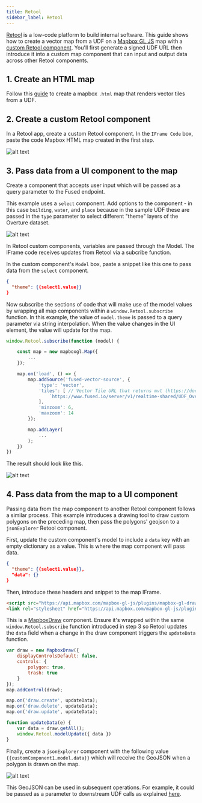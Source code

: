 ```yaml
---
title: Retool
sidebar_label: Retool
---
```


[Retool](https://retool.com/) is a low-code platform to build internal software. This guide shows how to create a vector map from a UDF on a [Mapbox GL JS](https://docs.mapbox.com/mapbox-gl-js/example/) map with a [custom Retool component](https://retool.com/components/custom-component). You'll first generate a signed UDF URL then introduce it into a custom map component that can input and output data across other Retool components.

## 1. Create an HTML map

Follow this [guide](/examples/out/mapbox/) to create a mapbox `.html` map that renders vector tiles from a UDF.

## 2. Create a custom Retool component

In a Retool app, create a custom Retool component. In the `IFrame Code` box, paste the code Mapbox HTML map created in the first step.

![alt text](https://fused-magic.s3.us-west-2.amazonaws.com/docs_assets/retool-1.png)

## 3. Pass data from a UI component to the map

Create a component that accepts user input which will be passed as a query parameter to the Fused endpoint.

This example uses a `select` component. Add options to the component - in this case `building`, `water`, and `place` because in the sample UDF these are passed in the `type` parameter to select different "theme" layers of the Overture dataset.

![alt text](https://fused-magic.s3.us-west-2.amazonaws.com/docs_assets/retool-2.png)

In Retool custom components, variables are passed through the Model. The IFrame code receives updates from Retool via a subcribe function.

In the custom component's `Model` box, paste a snippet like this one to pass data from the `select` component.

```json
{
  "theme": {{select1.value}}
}
```

Now subscribe the sections of code that will make use of the model values by wrapping all map components within a `window.Retool.subscribe` function. In this example, the value of `model.theme` is passed to a query parameter via string interpolation. When the value changes in the UI element, the value will update for the map.

```js
window.Retool.subscribe(function (model) {

    const map = new mapboxgl.Map({
        ...
    });

    map.on('load', () => {
        map.addSource('fused-vector-source', {
            'type': 'vector',
            'tiles': [ // Vector Tile URL that returns mvt (https://docs.mapbox.com/data/tilesets/guides/vector-tiles-standards/)
                `https://www.fused.io/server/v1/realtime-shared/UDF_Overture_Maps_Example/run/tiles/{z}/{x}/{y}?dtype_out_vector=mvt&type=${model.theme}`
            ],
            'minzoom': 6,
            'maxzoom': 14
        });

        map.addLayer(
            ...
        );
    })
})
```

The result should look like this.

![alt text](https://fused-magic.s3.us-west-2.amazonaws.com/docs_assets/gifs/retool_in.gif)

## 4. Pass data from the map to a UI component

Passing data from the map component to another Retool component follows a similar process. This example introduces a drawing tool to draw custom polygons on the preceding map, then pass the polygons' geojson to a `jsonExplorer` Retool component.

First, update the custom component's model to include a `data` key with an empty dictionary as a value. This is where the map component will pass data.

```json
{
  "theme": {{select1.value}},
  "data": {}
}
```

Then, introduce these headers and snippet to the map IFrame.

```html
<script src="https://api.mapbox.com/mapbox-gl-js/plugins/mapbox-gl-draw/v1.2.1/mapbox-gl-draw.js"></script>
<link rel="stylesheet" href="https://api.mapbox.com/mapbox-gl-js/plugins/mapbox-gl-draw/v1.2.1/mapbox-gl-draw.css" type="text/css">
```

This is a [MapboxDraw](https://github.com/mapbox/mapbox-gl-draw) component. Ensure it's wrapped within the same `window.Retool.subscribe` function introduced in step 3 so Retool updates the `data` field when a change in the draw component triggers the `updateData` function.

```js
var draw = new MapboxDraw({
    displayControlsDefault: false,
    controls: {
        polygon: true,
        trash: true
    }
});
map.addControl(draw);

map.on('draw.create', updateData);
map.on('draw.delete', updateData);
map.on('draw.update', updateData);

function updateData(e) {
    var data = draw.getAll();
    window.Retool.modelUpdate({ data })
}
```

Finally, create a `jsonExplorer` component with the following value `{{customComponent1.model.data}}` which will receive the GeoJSON when a polygon is drawn on the map.

![alt text](https://fused-magic.s3.us-west-2.amazonaws.com/docs_assets/gifs/retool_out.gif)

This GeoJSON can be used in subsequent operations. For example, it could be passed as a parameter to downstream UDF calls as explained [here](/examples/out/http/#with-a-geojson).
